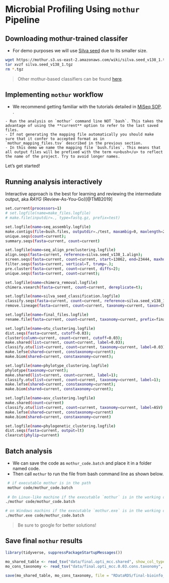 # Microbial Profiling Using `mothur` Pipeline {#mothur-pipeline}

## Downloading mothur-trained classifer
- For demo purposes we will use [Silva seed](https://mothur.org/wiki/Silva_reference_files) due to its smaller size.

```bash
wget https://mothur.s3.us-east-2.amazonaws.com/wiki/silva.seed_v138_1.tgz
tar xvzf silva.seed_v138_1.tgz
rm *.tgz
```

> Other mothur-based classifiers can be found [here](https://mothur.org/wiki/taxonomy_outline/).

## Implementing `mothur` workflow
- We recommend getting familiar with the tutorials detailed in [MiSeq SOP](https://mothur.org/wiki/miseq_sop/). .

```block
- Run the analysis on `mothur` command line NOT `bash`. This takes the advantage of using the **current** option to refer to the last saved files.
- If not generating the mapping file automatically you should make sure that it confer to accepted format as in `mothur_mapping_files.tsv` described in the previous section. 
- In this demo we name the mapping file `bush.files`. This means that all output files will be prefixed with the term <u>bush</u> to reflect the name of the project. Try to avoid longer names.
```


Let's get started! 

## Running analysis interactively
Interactive approach is the best for learning and reviewing the intermediate output, aka *RAYG* (Review-As-You-Go)[@TMB2019]

```bash
set.current(processors=1)
# set.logfile(name=make_files.logfile)
# make.file(inputdir=., type=fastq.gz, prefix=test)

set.logfile(name=seq_assembly.logfile)
make.contigs(file=bush.files, outputdir=./test, maxambig=0, maxlength=275);
unique.seqs(count=current);
summary.seqs(fasta=current, count=current)

set.logfile(name=seq_align_preclustering.logfile)
align.seqs(fasta=current, reference=silva.seed_v138_1.align);
screen.seqs(fasta=current, count=current, start=13862, end=23444, maxhomop=8);
filter.seqs(fasta=current, vertical=T, trump=.);
pre.cluster(fasta=current, count=current, diffs=2);
unique.seqs(fasta=current, count=current);

set.logfile(name=chimera_removal.logfile)
chimera.vsearch(fasta=current, count=current, dereplicate=t);

set.logfile(name=silva_seed_classification.logfile)
classify.seqs(fasta=current, count=current, reference=silva.seed_v138_1.align, taxonomy=silva.seed_v138_1.tax, cutoff=100);
remove.lineage(fasta=current, count=current, taxonomy=current, taxon=Chloroplast-Mitochondria-unknown-Archaea-Eukaryota);

set.logfile(name=final_files.logfile)
rename.file(fasta=current, count=current, taxonomy=current, prefix=final)

set.logfile(name=otu_clustering.logfile)
dist.seqs(fasta=current, cutoff=0.03);
cluster(column=current, count=current, cutoff=0.03);
make.shared(list=current, count=current, label=0.03);
classify.otu(list=current, count=current, taxonomy=current, label=0.03);
make.lefse(shared=current, constaxonomy=current);
make.biom(shared=current, constaxonomy=current);

set.logfile(name=phylotype_clustering.logfile)
phylotype(taxonomy=current);
make.shared(list=current, count=current, label=1);
classify.otu(list=current, count=current, taxonomy=current, label=1);
make.lefse(shared=current, constaxonomy=current);
make.biom(shared=current, constaxonomy=current);

set.logfile(name=asv_clustering.logfile)
make.shared(count=current)
classify.otu(list=current, count=current, taxonomy=current, label=ASV)
make.lefse(shared=current, constaxonomy=current)
make.biom(shared=current, constaxonomy=current)

set.logfile(name=phylogenetic_clustering.logfile)
dist.seqs(fasta=current, output=lt)
clearcut(phylip=current)
```

## Batch analysis
- We can save the code as `mothur_code.batch` and place it in a folder named code.
- Then call `mothur` to run the file from bash command line as shown below.

```bash
 # if executable mothur is in the path
 mothur code/mothur_code.batch
 
 # On Linux-like machine if the executable `mothur` is in the working directory.
./mothur code/mothur_code.batch 

# on Windows machins if the executable `mothur.exe` is in the working directory.
./mothur.exe code/mothur_code.batch 
```
> Be sure to google for better solutions!

## Save final `mothur` results
```r
library(tidyverse, suppressPackageStartupMessages())

mo_shared_table <- read_tsv("data/final.opti_mcc.shared", show_col_types = F)
mo_cons_taxonomy <- read_tsv("data/final.opti_mcc.0.03.cons.taxonomy", show_col_types = F)

save(mo_shared_table, mo_cons_taxonomy, file = "RDataRDS/final-bioinfo_objects.RData")
```


